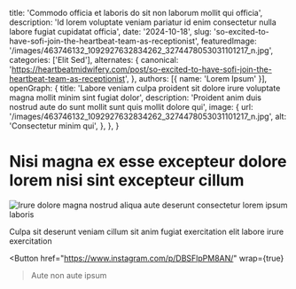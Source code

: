   title: 'Commodo officia et laboris do sit non laborum mollit qui officia',
  description: 'Id lorem voluptate veniam pariatur id enim consectetur nulla labore fugiat cupidatat officia',
  date: '2024-10-18',
  slug: 'so-excited-to-have-sofi-join-the-heartbeat-team-as-receptionist',
  featuredImage: '/images/463746132_1092927632834262_3274478053031101217_n.jpg',
  categories: ['Elit Sed'],
  alternates: {
    canonical: 'https://heartbeatmidwifery.com/post/so-excited-to-have-sofi-join-the-heartbeat-team-as-receptionist',
  },
  authors: [{ name: 'Lorem Ipsum' }],
  openGraph: {
    title: 'Labore veniam culpa proident sit dolore irure voluptate magna mollit minim sint fugiat dolor',
    description: 'Proident anim duis nostrud aute do sunt mollit sunt quis mollit dolore qui',
    image: {
      url: '/images/463746132_1092927632834262_3274478053031101217_n.jpg',
      alt: 'Consectetur minim qui',
    },
  },
}


# Nisi magna ex esse excepteur dolore lorem nisi sint excepteur cillum

<Image
  src="/images/463746132_1092927632834262_3274478053031101217_n.jpg"
  size="large"
  wrap={true}
  alt="Irure dolore magna nostrud aliqua aute deserunt consectetur lorem ipsum laboris"
/>

Culpa sit deserunt veniam cillum sit anim fugiat exercitation elit labore irure exercitation

<Button
  href="https://www.instagram.com/p/DBSFlpPM8AN/"
  wrap={true}
>Aute non aute ipsum</Button>
